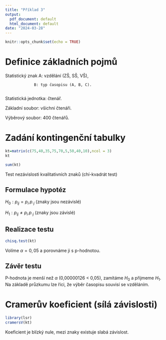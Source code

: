 ```yaml
---
title: "Příklad 3"
output:
  pdf_document: default
  html_document: default
date: "2024-03-28"
---
```


```r
knitr::opts_chunk$set(echo = TRUE)
```

# Definice základních pojmů

Statistický znak A: vzdělání (ZŠ, SŠ, VŠ),

                 B: typ časopisu (A, B, C).
                 
Statistická jednotka: čtenář.
                 
Základní soubor: všichni čtenáři.

Výběrový soubor: 400 čtenářů.

# Zadání kontingenční tabulky

```r
kt=matrix(c(75,40,35,75,70,5,50,40,10),ncol = 3)
kt
```

```r
sum(kt)
```

Test nezávislosti kvalitativních znaků (chí-kvadrát test)

## Formulace hypotéz

$H_0:p_{ij}=p_{i\cdot}p_{\cdot j}$ (znaky jsou nezávislé)

$H_1:p_{ij}\neq p_{i\cdot}p_{\cdot j}$ (znaky jsou závislé)

## Realizace testu

```r
chisq.test(kt)
```

Volíme $\alpha=0{,}05$ a porovnáme ji s p-hodnotou.

## Závěr testu

P-hodnota je menší než $\alpha$ (0,00000126 < 0,05), zamítáme $H_0$ a přijmeme $H_1$. Na základě průzkumu lze říci, že výběr časopisu souvisí se vzděláním.

# Cramerův koeficient (sílá závislosti)

```r
library(lsr)
cramersV(kt)
```

Koeficient je blízký nule, mezi znaky existuje slabá závislost.



